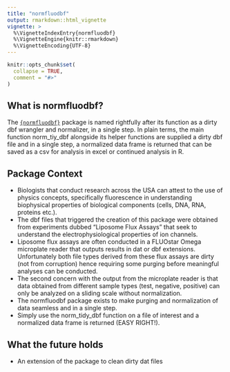 ```yaml
---
title: "normfluodbf"
output: rmarkdown::html_vignette
vignette: >
  %\VignetteIndexEntry{normfluodbf}
  %\VignetteEngine{knitr::rmarkdown}
  %\VignetteEncoding{UTF-8}
---
```


```r
knitr::opts_chunk$set(
  collapse = TRUE,
  comment = "#>"
)
```

## What is normfluodbf?
The [`{normfluodbf}`](https://github.com/AlphaPrime7/normfluodbf) package is named rightfully after its function as a dirty dbf wrangler and normalizer, in a single step. In plain terms, the main function norm_tiy_dbf alongside its helper functions are supplied a dirty dbf file and in a single step, a normalized data frame is returned that can be saved as a csv for analysis in excel or continued analysis in R.

## Package Context
* Biologists that conduct research across the USA can attest to the use of physics concepts, specifically fluorescence in understanding biophysical properties of biological components (cells, DNA, RNA, proteins etc.). 
* The dbf files that triggered the creation of this package were obtained from experiments dubbed "Liposome Flux Assays" that seek to understand the electrophysiological properties of ion channels.
* Liposome flux assays are often conducted in a FLUOstar Omega microplate reader that outputs results in dat or dbf extensions. Unfortunately both file types derived from these flux assays are dirty (not from corruption) hence requiring some purging before meaningful analyses can be conducted.
* The second concern with the output from the microplate reader is that data obtained from different sample types (test, negative, positive) can only be analyzed on a sliding scale without normalization.
* The normfluodbf package exists to make purging and normalization of data seamless and in a single step.
* Simply use the norm_tidy_dbf function on a file of interest and a normalized data frame is returned (EASY RIGHT!).

## What the future holds
* An extension of the package to clean dirty dat files

